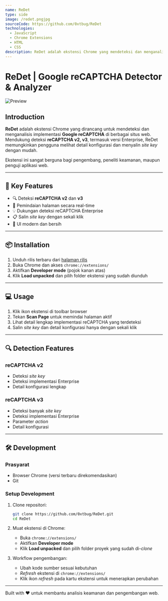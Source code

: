 ```yaml
---
name: ReDet
type: side
image: /redet.pngjpg
sourceCode: https://github.com/0xtbug/ReDet
technologies:
  - JavaScript
  - Chrome Extensions
  - HTML
  - CSS
description: ReDet adalah ekstensi Chrome yang mendeteksi dan menganalisis implementasi Google reCAPTCHA pada situs web, mendukung deteksi real-time untuk reCAPTCHA v2, v3, dan Enterprise.
---
```


# ReDet | Google reCAPTCHA Detector & Analyzer
![Preview](/redet.jpg)

## Introduction
**ReDet** adalah ekstensi Chrome yang dirancang untuk mendeteksi dan menganalisis implementasi **Google reCAPTCHA** di berbagai situs web.
Mendukung deteksi **reCAPTCHA v2, v3**, termasuk versi Enterprise, ReDet memungkinkan pengguna melihat detail konfigurasi dan menyalin *site key* dengan mudah.

Ekstensi ini sangat berguna bagi pengembang, peneliti keamanan, maupun penguji aplikasi web.

---

## 🌟 Key Features
- 🔍 Deteksi **reCAPTCHA v2** dan **v3**
- 🚀 Pemindaian halaman secara real-time
- 💡 Dukungan deteksi reCAPTCHA Enterprise
- 📋 Salin *site key* dengan sekali klik
- 🎨 UI modern dan bersih

---

## 📦 Installation

1. Unduh rilis terbaru dari [halaman rilis](https://github.com/0xtbug/ReDet/releases)
2. Buka Chrome dan akses `chrome://extensions/`
3. Aktifkan **Developer mode** (pojok kanan atas)
4. Klik **Load unpacked** dan pilih folder ekstensi yang sudah diunduh

---

## 💻 Usage

1. Klik ikon ekstensi di toolbar browser
2. Tekan **Scan Page** untuk memindai halaman aktif
3. Lihat detail lengkap implementasi reCAPTCHA yang terdeteksi
4. Salin *site key* dan detail konfigurasi hanya dengan sekali klik

---

## 🔍 Detection Features

### reCAPTCHA v2
- Deteksi *site key*
- Deteksi implementasi Enterprise
- Detail konfigurasi lengkap

### reCAPTCHA v3
- Deteksi banyak *site key*
- Deteksi implementasi Enterprise
- Parameter *action*
- Detail konfigurasi

---

## 🛠 Development

### Prasyarat
- Browser Chrome (versi terbaru direkomendasikan)
- Git

### Setup Development
1. Clone repositori:
   ```bash
   git clone https://github.com/0xtbug/ReDet.git
   cd ReDet
   ```

2. Muat ekstensi di Chrome:

   * Buka `chrome://extensions/`
   * Aktifkan **Developer mode**
   * Klik **Load unpacked** dan pilih folder proyek yang sudah di-*clone*
3. Workflow pengembangan:

   * Ubah kode sumber sesuai kebutuhan
   * *Refresh* ekstensi di `chrome://extensions/`
   * Klik ikon *refresh* pada kartu ekstensi untuk menerapkan perubahan

---

Built with ❤️ untuk membantu analisis keamanan dan pengembangan web.
